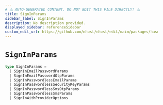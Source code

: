 ```yaml
---
# ⚠️ AUTO-GENERATED CONTENT. DO NOT EDIT THIS FILE DIRECTLY! ⚠️
title: SignInParams
sidebar_label: SignInParams
description: No description provided.
displayed_sidebar: referenceSidebar
custom_edit_url: https://github.com/nhost/nhost/edit/main/packages/hasura-auth-js/src/utils/types.ts#L75
---
```


# `SignInParams`

```ts
type SignInParams =
  | SignInEmailPasswordParams
  | SignInEmailPasswordOtpParams
  | SignInPasswordlessEmailParams
  | SignInPasswordlessSecurityKeyParams
  | SignInPasswordlessSmsOtpParams
  | SignInPasswordlessSmsParams
  | SignInWithProviderOptions
```

